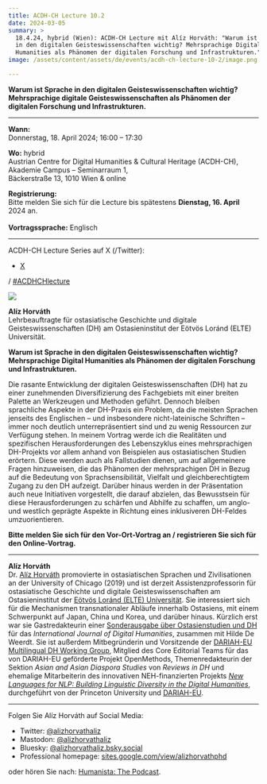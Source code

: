 ```yaml
---
title: ACDH-CH Lecture 10.2
date: 2024-03-05
summary: >
  18.4.24, hybrid (Wien): ACDH-CH Lecture mit Alíz Horváth: "Warum ist Sprache
  in den digitalen Geisteswissenschaften wichtig? Mehrsprachige Digital
  Humanities als Phänomen der digitalen Forschung und Infrastrukturen."
image: /assets/content/assets/de/events/acdh-ch-lecture-10-2/image.png

---
```


**Warum ist Sprache in den digitalen Geisteswissenschaften wichtig?\
Mehrsprachige digitale Geisteswissenschaften als Phänomen der digitalen Forschung und Infrastrukturen.**

***

**Wann:**\
Donnerstag, 18. April 2024; 16:00 – 17:30

**Wo:** hybrid\
Austrian Centre for Digital Humanities & Cultural Heritage (ACDH-CH),\
Akademie Campus – Seminarraum 1,\
Bäckerstraße 13, 1010 Wien & online

**Registrierung:**\
Bitte melden Sie sich für die Lecture bis spätestens **Dienstag, 16. April** 2024 an.\
\
**Vortragssprache:** Englisch

***

ACDH-CH Lecture Series auf X (/Twitter):

* [X](https://twitter.com/AtClariah)

/ [#ACDHCHlecture](https://twitter.com/search?q=%23ACDHCHLecture\&src=typed_query)

![](/assets/content/assets/de/events/acdh-ch-lecture-10-2/ha1-683x1024.jpg)

**Alíz Horváth**\
Lehrbeauftragte für ostasiatische Geschichte und digitale Geisteswissenschaften (DH) am Ostasieninstitut der Eötvös Loránd (ELTE) Universität.

**Warum ist Sprache in den digitalen Geisteswissenschaften wichtig? Mehrsprachige Digital Humanities als Phänomen der digitalen Forschung und Infrastrukturen.**

Die rasante Entwicklung der digitalen Geisteswissenschaften (DH) hat zu einer zunehmenden Diversifizierung des Fachgebiets mit einer breiten Palette an Werkzeugen und Methoden geführt. Dennoch bleiben sprachliche Aspekte in der DH-Praxis ein Problem, da die meisten Sprachen jenseits des Englischen – und insbesondere nicht-lateinische Schriften – immer noch deutlich unterrepräsentiert sind und zu wenig Ressourcen zur Verfügung stehen. In meinem Vortrag werde ich die Realitäten und spezifischen Herausforderungen des Lebenszyklus eines mehrsprachigen DH-Projekts vor allem anhand von Beispielen aus ostasiatischen Studien erörtern. Diese werden auch als Fallstudien dienen, um auf allgemeinere Fragen hinzuweisen, die das Phänomen der mehrsprachigen DH in Bezug auf die Bedeutung von Sprachsensibilität, Vielfalt und gleichberechtigtem Zugang zu den DH aufzeigt. Darüber hinaus werden in der Präsentation auch neue Initiativen vorgestellt, die darauf abzielen, das Bewusstsein für diese Herausforderungen zu schärfen und Abhilfe zu schaffen, um anglo- und westlich geprägte Aspekte in Richtung eines inklusiveren DH-Feldes umzuorientieren.

**Bitte melden Sie sich für den Vor-Ort-Vortrag an / registrieren Sie sich für den Online-Vortrag.**

***

**Alíz Horváth**\
Dr. [Alíz Horváth](https://sites.google.com/view/alizhorvathphd) promovierte in ostasiatischen Sprachen und Zivilisationen an der University of Chicago (2019) und ist derzeit Assistenzprofessorin für ostasiatische Geschichte und digitale Geisteswissenschaften am Ostasieninstitut der [Eötvös Loránd (ELTE) Universität](https://www.btk.elte.hu/en/). Sie interessiert sich für die Mechanismen transnationaler Abläufe innerhalb Ostasiens, mit einem Schwerpunkt auf Japan, China und Korea, und darüber hinaus. Kürzlich erst war sie Gastredakteurin einer [Sonderausgabe über Ostasienstudien und DH](https://link.springer.com/article/10.1007/s42803-022-00064-5) für das *International Journal of Digital Humanities*, zusammen mit Hilde De Weerdt. Sie ist außerdem Mitbegründerin und Vorsitzende der [DARIAH-EU Multilingual DH Working Group](https://www.dariah.eu/activities/working-groups/multilingual-dh/), Mitglied des Core Editorial Teams für das von DARIAH-EU geförderte Projekt OpenMethods, Themenredakteurin der Sektion *Asian and Asian Diaspora Studies* von *Reviews in DH* und ehemalige Mitarbeiterin des innovativen NEH-finanzierten Projekts *[New Languages for NLP: Building Linguistic Diversity in the Digital Humanities](https://newnlp.princeton.edu/language/kanbun)*, durchgeführt von der Princeton University und [DARIAH-EU](https://www.dariah.eu/).

***

Folgen Sie Alíz Horváth auf Social Media:

* Twitter: [@alizhorvathaliz](https://twitter.com/alizhorvathaliz)
* Mastodon: [@alizhorvathaliz](https://fedihum.org/@alizhorvathaliz)
* Bluesky: [@alizhorvathaliz.bsky.social](https://bsky.app/profile/alizhorvathaliz.bsky.social)
* Professional homepage: [sites.google.com/view/alizhorvathphd](https://sites.google.com/view/alizhorvathphd)

oder hören Sie nach: [Humanista: The Podcast](https://humanistathepodcast.com/).
